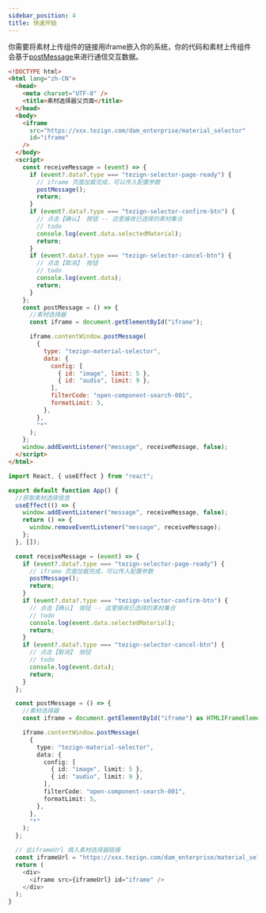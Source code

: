 ```yaml
---
sidebar_position: 4
title: 快速开始
---
```


你需要将素材上传组件的链接用iframe嵌入你的系统，你的代码和素材上传组件会基于[postMessage](https://developer.mozilla.org/en-US/docs/Web/API/Window/postMessage)来进行通信交互数据。


<Tabs>
  <TabItem value="vanilla" label="原生" default>

```html
<!DOCTYPE html>
<html lang="zh-CN">
  <head>
    <meta charset="UTF-8" />
    <title>素材选择器父页面</title>
  </head>
  <body>
    <iframe
      src="https://xxx.tezign.com/dam_enterprise/material_selector"
      id="iframe"
    />
  </body>
  <script>
    const receiveMessage = (event) => {
      if (event?.data?.type === "tezign-selector-page-ready") {
        // iframe 页面加载完成，可以传入配置参数
        postMessage();
        return;
      }
      if (event?.data?.type === "tezign-selector-confirm-btn") {
        // 点击【确认】 按钮 -- 这里接收已选择的素材集合
        // todo
        console.log(event.data.selectedMaterial);
        return;
      }
      if (event?.data?.type === "tezign-selector-cancel-btn") {
        // 点击【取消】 按钮
        // todo
        console.log(event.data);
        return;
      }
    };
    const postMessage = () => {
      //素材选择器
      const iframe = document.getElementById("iframe");

      iframe.contentWindow.postMessage(
        {
          type: "tezign-material-selector",
          data: {
            config: [
              { id: "image", limit: 5 },
              { id: "audio", limit: 9 },
            ],
            filterCode: "open-component-search-001",
            formatLimit: 5,
          },
        },
        "*"
      );
    };
    window.addEventListener("message", receiveMessage, false);
  </script>
</html>
```

  </TabItem>

  <TabItem value="reactjs" label="React">

```typescript jsx
import React, { useEffect } from "react";

export default function App() {
  //获取素材选择信息
  useEffect(() => {
    window.addEventListener("message", receiveMessage, false);
    return () => {
      window.removeEventListener("message", receiveMessage);
    };
  }, []);

  const receiveMessage = (event) => {
    if (event?.data?.type === "tezign-selector-page-ready") {
      // iframe 页面加载完成，可以传入配置参数
      postMessage();
      return;
    }
    if (event?.data?.type === "tezign-selector-confirm-btn") {
      // 点击【确认】 按钮 -- 这里接收已选择的素材集合
      // todo
      console.log(event.data.selectedMaterial);
      return;
    }
    if (event?.data?.type === "tezign-selector-cancel-btn") {
      // 点击【取消】 按钮
      // todo
      console.log(event.data);
      return;
    }
  };

  const postMessage = () => {
    //素材选择器
    const iframe = document.getElementById("iframe") as HTMLIFrameElement;

    iframe.contentWindow.postMessage(
      {
        type: "tezign-material-selector",
        data: {
          config: [
            { id: "image", limit: 5 },
            { id: "audio", limit: 9 },
          ],
          filterCode: "open-component-search-001",
          formatLimit: 5,
        },
      },
      "*"
    );
  };

  // 此iframeUrl 填入素材选择器链接
  const iframeUrl = "https://xxx.tezign.com/dam_enterprise/material_selector";
  return (
    <div>
      <iframe src={iframeUrl} id="iframe" />
    </div>
  );
}
```

  </TabItem>

</Tabs>
